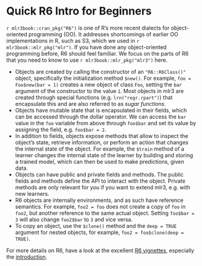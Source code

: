 # Quick R6 Intro for Beginners {#r6}

`r mlr3book::cran_pkg("R6")` is one of R's more recent dialects for object-oriented programming (OO).
It addresses shortcomings of earlier OO implementations in R, such as S3, which we used in `r mlr3book::mlr_pkg("mlr")`.
If you have done any object-oriented programming before, R6 should feel familiar.
We focus on the parts of R6 that you need to know to use `r mlr3book::mlr_pkg("mlr3")` here.

* Objects are created by calling the constructor of an `"R6::R6Class()"` object, specifically the initialization method `$new()`.
  For example, `foo = Foo$new(bar = 1)` creates a new object of class `Foo`, setting the `bar` argument of the constructor to the value `1`.
  Most objects in mlr3 are created through special functions (e.g. `lrn("regr.rpart")`) that encapsulate this and are also referred to as *sugar functions*.
* Objects have mutable state that is encapsulated in their fields, which can be accessed through the dollar operator.
  We can access the `bar` value in the `foo` variable from above through `foo$bar` and set its value by assigning the field, e.g. `foo$bar = 2`.
* In addition to fields, objects expose methods that allow to inspect the object's state, retrieve information, or perform an action that changes the internal state of the object.
  For example, the `$train` method of a learner changes the internal state of the learner by building and storing a trained model, which can then be used to make predictions, given data.
* Objects can have public and private fields and methods.
  The public fields and methods define the API to interact with the object.
  Private methods are only relevant for you if you want to extend mlr3, e.g. with new learners.
* R6 objects are internally environments, and as such have reference semantics.
  For example, `foo2 = foo` does not create a copy of `foo` in `foo2`, but another reference to the same actual object.
  Setting `foo$bar = 3` will also change `foo2$bar` to `3` and vice versa.
* To copy an object, use the `$clone()` method and the `deep = TRUE` argument for nested objects, for example, `foo2 = foo$clone(deep = TRUE)`.

For more details on R6, have a look at the excellent [R6 vignettes](https://r6.r-lib.org/), especially the [introduction](https://r6.r-lib.org/articles/Introduction.html).
